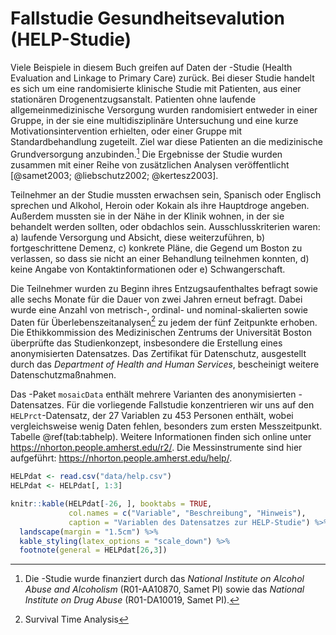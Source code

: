# Fallstudie Gesundheitsevalution (HELP-Studie) {#HELPstudie}

\index{Fallstudie Gesundheitsevalution (HELP - Studie)}

Viele Beispiele in diesem Buch greifen auf Daten der \textsc{HELP}-Studie (Health Evaluation and Linkage to Primary Care) zurück. Bei dieser Studie handelt es sich um eine randomisierte klinische Studie mit Patienten, aus einer stationären Drogenentzugsanstalt. Patienten ohne laufende allgemeinmedizinische Versorgung wurden randomisiert entweder in einer Gruppe, in der sie eine multidisziplinäre Untersuchung und eine kurze Motivationsintervention erhielten, oder einer Gruppe mit Standardbehandlung zugeteilt. Ziel war diese Patienten an die medizinische Grundversorgung anzubinden.^[Die \textsc{HELP}-Studie wurde finanziert durch das *National Institute on Alcohol Abuse and Alcoholism* (R01-AA10870, Samet PI) sowie das *National Institute on Drug Abuse* (R01-DA10019, Samet PI).] Die Ergebnisse der Studie wurden zusammen mit einer Reihe von zusätzlichen Analysen veröffentlicht [@samet2003; @liebschutz2002; @kertesz2003].


Teilnehmer an der Studie mussten erwachsen sein, Spanisch oder Englisch sprechen und Alkohol, Heroin oder Kokain als ihre Hauptdroge angeben. Außerdem mussten sie in der Nähe in der Klinik wohnen, in der sie behandelt werden sollten, oder obdachlos sein. Ausschlusskriterien waren: a) laufende Versorgung und Absicht, diese weiterzuführen, b) fortgeschrittene Demenz, c) konkrete Pläne, die Gegend um Boston zu verlassen, so dass sie nicht an einer Behandlung teilnehmen konnten, d) keine Angabe von Kontaktinformationen oder e) Schwangerschaft.

Die Teilnehmer wurden zu Beginn ihres Entzugsaufenthaltes befragt sowie alle sechs Monate für die Dauer von zwei Jahren erneut befragt. Dabei wurde eine Anzahl von metrisch-, ordinal- und nominal-skalierten sowie Daten für Überlebenszeitanalysen^[Survival Time Analysis] zu jedem der fünf Zeitpunkte erhoben. Die Ethikkommission des  Medizinischen Zentrums der Universität Boston überprüfte das Studienkonzept, insbesondere die Erstellung eines anonymisierten Datensatzes. Das Zertifikat für Datenschutz, ausgestellt durch das *Department of Health and Human Services*, bescheinigt weitere Datenschutzmaßnahmen. 

Das \textsf{R}-Paket `mosaicData` enthält mehrere Varianten des anonymisierten  \textsc{HELP}-Datensatzes. Für die vorliegende Fallstudie konzentrieren wir uns auf den `HELPrct`-Datensatz, der 27 Variablen zu 453 Personen enthält, wobei vergleichsweise wenig Daten fehlen, besonders zum ersten Messzeitpunkt. Tabelle \@ref(tab:tabhelp). Weitere Informationen finden sich online unter [https://nhorton.people.amherst.edu/r2/](https://nhorton.people.amherst.edu/r2/). Die Messinstrumente sind hier aufgeführt: [https://nhorton.people.amherst.edu/help/](https://nhorton.people.amherst.edu/help/).

\index{HELPrct Datensatz}

\newpage
\thispagestyle{empty}
```r
HELPdat <- read.csv("data/help.csv")
HELPdat <- HELPdat[, 1:3]

knitr::kable(HELPdat[-26, ], booktabs = TRUE, 
             col.names = c("Variable", "Beschreibung", "Hinweis"),
             caption = "Variablen des Datensatzes zur HELP-Studie") %>% 
  landscape(margin = "1.5cm") %>%
  kable_styling(latex_options = "scale_down") %>% 
  footnote(general = HELPdat[26,3])
```

